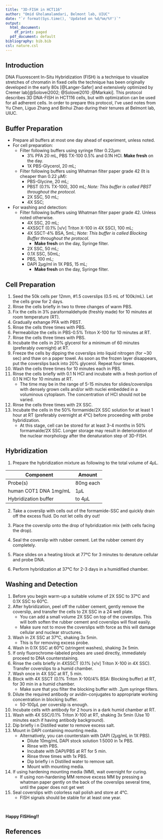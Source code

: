 ```yaml
---
title: "3D-FISH in HCT116"
author: "Omid Gholamalamdari, Belmont lab, UIUC"
date: "`r format(Sys.time(), 'Updated on %d/%m/%Y')`"
output:
  html_document:
    df_print: paged
  pdf_document: default
bibliography: bib.bib
csl: nature.csl
---
```

## Introduction
DNA Fluorescent In-Situ Hybridization (FISH) is a technique to visualize stretches of chromatin
in fixed cells the technique has been originally developed in the early 80s [@Langer-Safer] and
extensively optimized by Cremer lab[@Solovei2002; @Solovei2010 ;@Markaki].
This protocol describes 3D DNA-FISH in HCT116 cells, but with optimization can be used for all adherent cells. In order to prepare this protocol, I've used notes from Yu Chen, Liguo Zhang and Binhui Zhao during their tenures at Belmont lab, UIUC.

## Buffer Preparation

+ Prepare all buffers at most one day ahead of experiment, unless noted.
+ For cell preparation:
    - Filter following buffers using syringe filter 0.22µm:
        - 3% PFA 20 mL, PBS TX-100 0.5% and 0.1N HCl. __Make fresh__ on the day.
        - 1X PBS-Glycerol, 20 mL;
    - Filter following buffers using Whatman filter paper grade 42 (It is cheaper than 0.22 µM):
        - PBS-Glycine, 20 mL;
        - PBST (0.1% TX-100), 300 mL; _Note: This buffer is called PBST throughout the protocol._
        - 2X SSC, 50 mL;
        - 4X SSC;
+ For washing and detection:
    - Filter following buffers using Whatman filter paper grade 42. Unless noted otherwise.
        - 4X SSC, 20 mL;
        - 4XSSCT (0.1% [v/v] Triton X-100 in 4X SSC), 100 mL;
        - 4X SSCT-4% BSA, 5mL; _Note: This buffer is called Blocking Buffer throughout the protocol._
            - __Make fresh__ on the day, Syringe filter.
        - 2X SSC, 50 mL;
        - 0.1X SSC, 50mL;
        - PBS, 100 mL;
        - DAPI 2$\mu$g/ml in 1X PBS, 15 mL;
            - __Make fresh__ on the day, Syringe filter.

## Cell Preparation

1. Seed the 50k cells per 12mm, #1.5 coverslips (0.5 mL of 100k/mL). Let the cells grow for 2 days.
1. Rinse the cells briefly in two to three changes of warm PBS.
1. Fix the cells in 3% paraformaldehyde (freshly made) for 10 minutes at room temperature (RT).
1. Gradually exhange PFA with PBST.
1. Rinse the cells three times with PBS.
1. Permeabilize the cells in PBS-0.5% Triton X-100 for 10 minutes at RT.
1. Rinse the cells three times with PBS.
1. Incubate the cells in 20% glycerol for a minimum of 60 minutes (preferably overnight) at RT.
1. Freeze the cells by dipping the coverslips into liquid nitrogen (for ~30 sec) and thaw on a paper towel. As soon as the frozen layer disappears, put the coverslips back into 20% glycerol. Repeat four times.
1. Wash the cells three times for 10 minutes each in PBS. 
1. Rinse the cells briefly with 0.1 N HCl and incubate with a fresh portion of 0.1 N HCl for 10 minutes at RT.
    - The time may be in the range of 5-15 minutes for slides/coverslips with densely grown cells and/or with nuclei embedded in a voluminous cytoplasm. The concentration of HCl should not be varied.
1. Rinse the cells three times with 2X SSC.
1. Incubate the cells in the 50% formamide/2X SSC solution for at least 1 hour at RT (preferably overnight at 4&deg;C) before proceeding with probe hybridization.
    - At this stage, cell can be stored for at least 3-4 months in 50% formamaide/2X SSC. Longer storage may result in deterioration of the nuclear morphology after the denaturation step of 3D-FISH.

## Hybridization

1. Prepare the hybridization mixture as following to the total volume of 4$\mu$L.

|Component                    | Amount          |
|-----------------------------|-----------------|
|Probe(s)                     | 80ng each       |
|human COT1 DNA 1mg/mL        | 1$\mu$L         |
|Hybridization buffer         |to 4$\mu$L       |

2. Take a coverslip with cells out of the formamide-SSC and quickly drain off the excess fluid. Do not let cells dry out!

2. Place the coverslip onto the drop of hybridization mix (with cells facing the drop).
2. Seal the coverslip with rubber cement. Let the rubber cement dry completely.
2. Place slides on a heating block at 77°C for 3 minutes to denature cellular and probe DNA.
2. Perform hybridization at 37°C for 2-3 days in a humidified chamber.

## Washing and Detection

1. Before you begin warm-up a suitable volume of 2X SSC to 37&deg;C and 0.1X SSC to 60&deg;C.
1. After hybridization, peel off the rubber cement, gently remove the coverslip, and transfer the cells to 2X SSC in a 24 well plate.
    - You can add a small volume 2X SSC on top of the coverslips. This will both soften the rubber cement and coverslips will float easily.
    - Make sure not to move the coverslips with force as this will damage cellular and nuclear structures.
1. Wash in 2X SSC at 37&deg;C, shaking 3x 5min.
    - This is for removing excess probe.
1. Wash in 0.1X SSC at 60&deg;C (stringent washes), shaking 3x 5min.
1. If only fluorochrome-labeled probes are used directly, immediately proceed to DNA counterstaining.
1. Rinse the cells briefly in 4XSSCT (0.1% [v/v] Triton X-100 in 4X SSC). Transfer coverslips to a humid chamber. 
1. Wash once in 4X SSC at RT, 5 min.
1. Block with 4X SSCT (0.1% Triton X-100/4% BSA: Blocking buffer) at RT, for 30 min in a humid chamber.
    - Make sure that you filter the blocking buffer with .2$\mu$m syringe filters.
1. Dilute the required antibody or avidin-conjugates to appropriate working concentration in blocking buffer.
    - 50-100$\mu$L per coverslip is enough.
1. Incubate cells with antibody for 2 hours in a dark humid chamber at RT.
1. Wash with 4X SSC/0.1% Triton X-100 at RT, shaking 3x 5min (Use 10 minutes each if having antibody background).
1. Dip briefly i n Distilled water to remove excess salt.
1. Mount in DAPI containing mounting media.
    - Alternatively, you can counterstain with DAPI (2$\mu$g/mL in 1X PBS).
        - Dilute 10mg/mL DAPI stock solution 1:5000 in 1x PBS.
        - Rinse with PBS.
        - Incubate with DAPI/PBS at RT for 5 min. 
        - Rinse three times with 1x PBS.
        - Dip briefly i n Distilled water to remove salt.
        - Mount with mounting media.
1. If using hardening mounting media (MM), wait overnight for curing.
    - If using non-hardening MM remove excess MM by pressing a whatman paper gently on the back of the coverslips several time, until the paper does not get wet
1. Seal coverslips with colorless nail polish and store at 4&deg;C.
    - FISH signals should be stable for at least one year.

&nbsp;

__Happy FISHing!!__


## References






